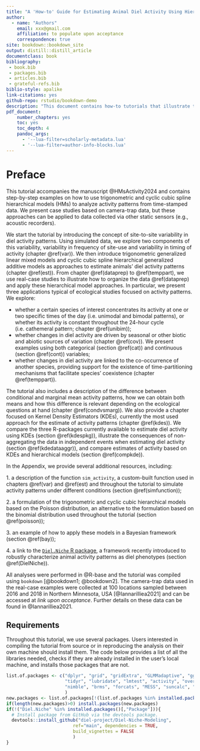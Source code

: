 ```yaml
--- 
title: "A 'How-to' Guide for Estimating Animal Diel Activity Using Hierarchical Models"
author: 
  - name: "Authors"
    email: xxx@gmail.com
    affiliation: to populate upon acceptance 
    correspondence: true
site: bookdown::bookdown_site
output: distill::distill_article
documentclass: book
bibliography:
 - book.bib 
 - packages.bib 
 - articles.bib 
 - grateful-refs.bib
biblio-style: apalike
link-citations: yes
github-repo: rstudio/bookdown-demo
description: "This document contains how-to tutorials that illustrate the use of hierarchical models for the analysis of activity patterns. It accompanies the manuscript HMsActivity 2024."
pdf_document: 
    number_chapters: yes
    toc: yes
    toc_depth: 4
    pandoc_args:
      - '--lua-filter=scholarly-metadata.lua'
      - '--lua-filter=author-info-blocks.lua'
---
```


# Preface {#preface}

This tutorial accompanies the manuscript @HMsActivity2024 and contains step-by-step examples on how to use trigonometric and cyclic cubic spline hierarchical models (HMs) to analyze activity patterns from time-stamped data. We present case studies based on camera-trap data, but these approaches can be applied to data collected via other static sensors (e.g., acoustic recorders).

We start the tutorial by introducing the concept of site-to-site variability in diel activity patterns. Using simulated data, we explore two components of this variability, variability in frequency of site-use and variability in timing of activity (chapter \@ref(var)). We then introduce trigonometric generalized linear mixed models and cyclic cubic spline hierarchical generalized additive models as approaches to estimate animals' diel activity patterns (chapter \@ref(est)). From chapter \@ref(dataprep) to \@ref(temppart), we use real-case studies to illustrate how to organize the data \@ref(dataprep) and apply these hierarchical model approaches. In particular, we present three applications typical of ecological studies focused on activity patterns. We explore: 

* whether a certain species of interest concentrates its activity at one or two specific times of the day (i.e. unimodal and bimodal patterns), or whether its activity is constant throughout the 24-hour cycle (i.e. cathemeral pattern; chapter \@ref(unibim));
* whether changes in diel activity are driven by seasonal or other biotic and abiotic sources of variation (chapter \@ref(cov)). We present examples using both categorical (section \@ref(cat)) and continuous (section \@ref(cont)) variables;
* whether changes in diel activity are linked to the co-occurrence of another species, providing support for the existence of time-partitioning mechanisms that facilitate species' coexistence (chapter \@ref(temppart)).

The tutorial also includes a description of the difference between conditional and marginal mean activity patterns, how we can obtain both means and how this difference is relevant depending on the ecological questions at hand (chapter \@ref(condvsmarg)). We also provide a chapter focused on Kernel Density Estimators (KDEs), currently the most used approach for the estimate of activity patterns (chapter \@ref(kdes)). We compare the three R-packages currently available to estimate diel activity using KDEs (section \@ref(kdespkg)), illustrate the consequences of non-aggregating the data in independent events when estimating diel activity (section \@ref(kdedataaggr)), and compare estimates of activity based on KDEs and hierarchical models (section \@ref(compkde)).

In the Appendix, we provide several additional resources, including:

1\. a description of the function `sim_activity`, a custom-built function used in chapters \@ref(var) and \@ref(est) and throughout the tutorial to simulate activity patterns under different conditions (section \@ref(simfunction)); 

2\. a formulation of the trigonometric and cyclic cubic hierarchical models based on the Poisson distribution, an alternative to the formulation based on the binomial distribution used throughout the tutorial (section \@ref(poisson)); 

3\. an example of how to apply these models in a Bayesian framework (section \@ref(bay));

4\. a link to the [`Diel.Niche` R package](https://github.com/diel-project/Diel-Niche-Modeling/), a framework recently introduced to robustly characterize animal activity patterns as diel phenotypes (section \@ref(DielNiche)).

All analyses were performed in @R-base and the tutorial was compiled using `bookdown` [@bookdown1; @bookdown2]. The camera-trap data used in the real-case examples were collected at 100 locations sampled between 2016 and 2018 in Northern Minnesota, USA [@Iannarilliea2021] and can be accessed at *link upon acceptance*. Further details on these data can be found in @Iannarilliea2021.

## Requirements

Throughout this tutorial, we use several packages. Users interested in compiling the tutorial from source or in reproducing the analysis on their own machine should install them. The code below provides a list of all the libraries needed, checks if they are already installed in the user's local machine, and installs those packages that are not.

``` r
list.of.packages <- c("dplyr", "grid", "gridExtra", "GLMMadaptive", "ggpubr", "mgcv", 
                      "tidyr", "lubridate", "lmtest", "activity", "overlap", "circular", 
                      "nimble", "brms", "forcats", "MESS", "suncalc", "grateful"
                      )
new.packages <- list.of.packages[!(list.of.packages %in% installed.packages()[,"Package"])]
if(length(new.packages)>0) install.packages(new.packages)
if(!("Diel.Niche" %in% installed.packages()[,"Package"])){
  # Install package from GitHub via the devtools package.
  devtools::install_github("diel-project/Diel-Niche-Modeling",
                         ref="main", dependencies = TRUE,
                         build_vignettes = FALSE
                         )
} 
```

<!-- for articles.bib: Fabiola Iannarilli and Brian D. Gerber and John Erb and John R. Fieberg 
 for index: 
 - name: "Fabiola Iannarilli"
    email: fabiola.iannarilli@gmail.com
    affiliation: Department of Fisheries, Wildlife and Conservation Biology, St. Paul, Minnesota, USA; Max Planck Institute of Animal Behavior, Konstanz, Germany 
    correspondence: true
  - name: "Brian D. Gerber"
    affiliation:  USGS, Colorado Cooperative Fish and Wildlife Research Unit, Colorado State University, Fort Collins, Colorado, USA
  - name: "John Erb"
    affiliation:  Minnesota Department of Natural Resources, Grand Rapids, Minnesota, USA
  - name: "John R. Fieberg"
    affiliation: Department of Fisheries, Wildlife and Conservation Biology, St. Paul, Minnesota, USA
    -->